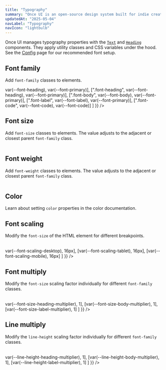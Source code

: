 ```yaml
---
title: "Typography"
summary: "Once UI is an open-source design system built for indie creators, small teams, and startups to fuel the next generation of web applications."
updatedAt: "2025-05-04"
navLabel: "Typography"
navIcon: "lightbulb"
---
```



Once UI manages typography properties with the [`Text`](/once-ui/components/text) and 
[`Heading`](/once-ui/components/heading) components. They apply utility classes and CSS variables under the hood. See the [Config](/once-ui/config) page for our recommended font setup.

## Font family

Add `font-family` classes to elements.

<Table
  marginTop="16"
  marginBottom="24"
  data={{
    headers: [
      { content: "Class" },
      { content: "Variable" },
      { content: "Default" },
    ],
    rows: [
      [".font-display", <InlineCode>var(--font-heading)</InlineCode>, <InlineCode>var(--font-primary)</InlineCode>],
      [".font-heading", <InlineCode>var(--font-heading)</InlineCode>, <InlineCode>var(--font-primary)</InlineCode>],
      [".font-body", <InlineCode>var(--font-body)</InlineCode>, <InlineCode>var(--font-primary)</InlineCode>],
      [".font-label", <InlineCode>var(--font-label)</InlineCode>, <InlineCode>var(--font-primary)</InlineCode>],
      [".font-code", <InlineCode>var(--font-code)</InlineCode>, <InlineCode>var(--font-code)</InlineCode>]
    ]
  }}
/>

## Font size

Add `font-size` classes to elements. The value adjusts to the adjacent or closest parent `font-family` class.

<Table
  marginTop="16"
  marginBottom="24"
  data={{
    headers: [
      { content: "Class" },
      { content: "Variable" },
    ],
    rows: [
      [".font-size-inherit", "—"],
      [".font-xl", "dynamic"],
      [".font-l", "dynamic"],
      [".font-m", "dynamic"],
      [".font-s", "dynamic"],
      [".font-xs", "dynamic"]
    ]
  }}
/>

## Font weight

Add `font-weight` classes to elements. The value adjusts to the adjacent or closest parent `font-family` class.

<Table
  marginTop="16"
  marginBottom="24"
  data={{
    headers: [
      { content: "Class" },
      { content: "Variable" },
    ],
    rows: [
      [".font-weight-inherit", "—"],
      [".font-default", "dynamic"],
      [".font-strong", "dynamic"]
    ]
  }}
/>

## Color

Learn about setting `color` properties in the
<SmartLink href="/once-ui/color#on-background">color documentation</SmartLink>.
        
## Font scaling

Modify the `font-size` of the HTML element for different breakpoints.

<Table
  marginTop="16"
  marginBottom="24"
  data={{
    headers: [
      { content: "Variable" },
      { content: "Default" },
    ],
    rows: [
      [<InlineCode>var(--font-scaling-desktop)</InlineCode>, <InlineCode>16px</InlineCode>],
      [<InlineCode>var(--font-scaling-tablet)</InlineCode>, <InlineCode>16px</InlineCode>],
      [<InlineCode>var(--font-scaling-mobile)</InlineCode>, <InlineCode>16px</InlineCode>]
    ]
  }}
/>
        
## Font multiply

Modify the `font-size` scaling factor individually for different `font-family` classes.

<Table
  marginTop="16"
  marginBottom="24"
  data={{
    headers: [
      { content: "Variable" },
      { content: "Default" },
    ],
    rows: [
      [<InlineCode>var(--font-size-heading-multiplier)</InlineCode>, <InlineCode>1</InlineCode>],
      [<InlineCode>var(--font-size-body-multiplier)</InlineCode>, <InlineCode>1</InlineCode>],
      [<InlineCode>var(--font-size-label-multiplier)</InlineCode>, <InlineCode>1</InlineCode>]
    ]
  }}
/>
        
## Line multiply

Modify the `line-height` scaling factor individually for different `font-family` classes.

<Table
  marginTop="16"
  marginBottom="24"
  data={{
    headers: [
      { content: "Variable" },
      { content: "Default" },
    ],
    rows: [
      [<InlineCode>var(--line-height-heading-multiplier)</InlineCode>, <InlineCode>1</InlineCode>],
      [<InlineCode>var(--line-height-body-multiplier)</InlineCode>, <InlineCode>1</InlineCode>],
      [<InlineCode>var(--line-height-label-multiplier)</InlineCode>, <InlineCode>1</InlineCode>]
    ]
  }}
/>